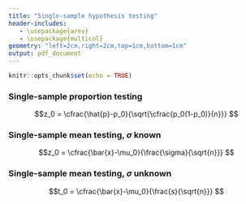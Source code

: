 ```yaml
---
title: "Single-sample hypothesis testing"
header-includes:
   - \usepackage{arev}
   - \usepackage{multicol}
geometry: "left=2cm,right=2cm,top=1cm,bottom=1cm"
output: pdf_document
---
```


```r
knitr::opts_chunk$set(echo = TRUE)
```

\newcommand{\pval}{p\text{-value}}
\thispagestyle{empty}

\begin{center}
$\begin{aligned}
H_0 &= \text{null hypothesis} \\
H_A &= \text{alternative hypothesis} \\
\pval &= \text{probability of sample at least as extreme as observed, {\bf given} $H_0$} \\
\alpha &= \text{significance level}
\end{aligned}$
\end{center}

\begin{itemize}
\item Calculate the $\pval$.
\begin{itemize}
\item "at least as extreme" can mean "as large or larger", "as small or smaller", or "as far from expected in either direction".
\end{itemize}
\item If $\pval$ is small enough, we reject the null hypothesis. (This logic is similar to {\it reductio ad absurdum}.)
$$\text{If }~~\pval<\alpha ~~\text{ then }~~ \text{reject }H_0 $$
$$\text{If }~~\pval \ge \alpha ~~\text{ then }~~ \text{do not reject }H_0 $$
\end{itemize}

### Single-sample proportion testing

$$z_0 = \cfrac{\hat{p}-p_0}{\sqrt{\cfrac{p_0(1-p_0)}{n}}} $$

\begin{multicols}{3}
Right tail (one tail)
\begin{itemize}
\item $H_0$ claims $p = p_0$
\item $H_A$ claims $p > p_0$
\item $\pval = P(Z > z_0)$
\end{itemize}

Left tail (one tail)
\begin{itemize}
\item $H_0$ claims $p = p_0$
\item $H_A$ claims $p < p_0$
\item $\pval = P(Z < z_0)$
\end{itemize}

Two tail
\begin{itemize}
\item $H_0$ claims $p = p_0$
\item $H_A$ claims $p \ne p_0$
\item $\pval = P(|Z| > |z_0|)$
\end{itemize}
\end{multicols}

### Single-sample mean testing, $\sigma$ known

$$z_0 = \cfrac{\bar{x}-\mu_0}{\frac{\sigma}{\sqrt{n}}} $$

\begin{multicols}{3}
Right tail (one tail)
\begin{itemize}
\item $H_0$ claims $\mu = \mu_0$
\item $H_A$ claims $\mu > \mu_0$
\item $\pval = P(Z > z_0)$
\end{itemize}

Left tail (one tail)
\begin{itemize}
\item $H_0$ claims $\mu = \mu_0$
\item $H_A$ claims $\mu < \mu_0$
\item $\pval = P(Z < z_0)$
\end{itemize}

Two tail
\begin{itemize}
\item $H_0$ claims $\mu = \mu_0$
\item $H_A$ claims $\mu \ne \mu_0$
\item $\pval = P(|Z| > |z_0|)$
\end{itemize}
\end{multicols}

### Single-sample mean testing, $\sigma$ unknown

$$t_0 = \cfrac{\bar{x}-\mu_0}{\frac{s}{\sqrt{n}}} $$

\begin{multicols}{3}
Right tail (one tail)
\begin{itemize}
\item $H_0$ claims $\mu = \mu_0$
\item $H_A$ claims $\mu > \mu_0$
\item $\pval = P(T > t_0)$
\end{itemize}

Left tail (one tail)
\begin{itemize}
\item $H_0$ claims $\mu = \mu_0$
\item $H_A$ claims $\mu < \mu_0$
\item $\pval = P(T < t_0)$
\end{itemize}

Two tail
\begin{itemize}
\item $H_0$ claims $\mu = \mu_0$
\item $H_A$ claims $\mu \ne \mu_0$
\item $\pval = P(|T| > |t_0|)$
\end{itemize}
\end{multicols}



